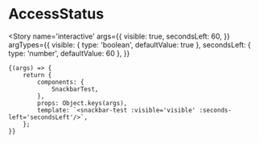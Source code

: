 

<Meta title='molecules/SnackbarTest' component={SnackbarTest} />

# AccessStatus

<Story name='interactive'
	   args={{
		   visible: true,
		   secondsLeft: 60,
	   }}
	   argTypes={{
		   visible: { type: 'boolean', defaultValue: true },
		   secondsLeft: { type: 'number', defaultValue: 60 },
	   }}
>
	{(args) => {
		return {
			components: {
				SnackbarTest,
			},
			props: Object.keys(args),
			template: `<snackbar-test :visible='visible' :seconds-left='secondsLeft'/>`,
		};
	}}
</Story>
